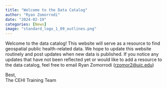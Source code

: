 ```yaml
---
title: "Welcome to the Data Catalog"
author: "Ryan Zomorrodi"
date: "2024-02-19"
categories: [News]
image: "standard_logo_1_09_outlines.png"
---
```


Welcome to the data catalog! This website will serve as a resource to find geospatial public health-related data. We hope to update this website routinely and post updates when new data is published. If you notice any updates that have not been reflected yet or would like to add a resource to the data catalog, feel free to email Ryan Zomorrodi ([rzomor2@uic.edu](mailto:rzomor2@uic.edu))

Best,  
The CEHI Training Team